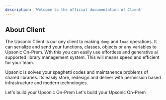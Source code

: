 ```yaml
---
description: 'Welcome to the official documentation of Client'
---
```


## About Client
The Upsonic Client is our ony client to making `dump` and `load` operations. It can serialize and send your functions, classes, objects or any variables to Upsonic On-Prem. Wth this you can easily use effortless and generative ai supported library management system. This will means speed and efficient for your team.

Upsonic is solves your spaghetti codes and maintanence problems of shared libraries. Its easily store, redesign and deliver with permission based infrastructure and modern technologies.


<CardGroup cols={2}>

<Card title="Install the Client" href="/client/getting_started/install_client" icon="download" iconType="duotone" color="#01EE8A">
  Let's build your Upsonic On-Prem
</Card>

<Card title="Using the Client" href="/client/using/" icon="book" iconType="duotone" color="#01EE8A">
  Let's build your Upsonic On-Prem
</Card>

</CardGroup>